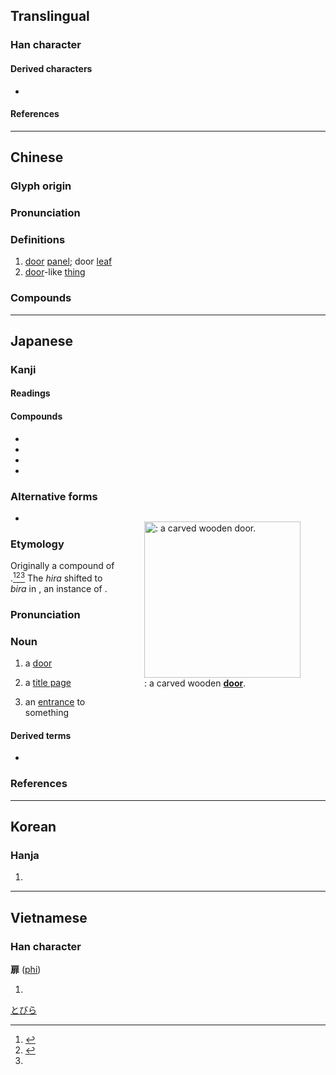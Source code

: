 {{character info}}
==Translingual==
{{ja-forms|扉|扉|扉}}

===Han character===
{{Han char|rn=63|rad=戶|as=08|sn=12|four=30211|canj=HSLMY,ISLMY|ids=⿸户非(G),⿸戶非(HTK),⿸戸非(J)}}

====Derived characters====
* {{l|mul|[[𢵞]]}}

====References====
{{Han ref|kx=0416.190|dkj=11750|dj=0761.230|hdz=32264.080|uh=6249}}

----

==Chinese==
{{zh-forms}}

===Glyph origin===
{{Han etym}}

===Pronunciation===
{{zh-pron
|m=fēi
|c=fei1
|h=pfs=fî
|md=
|mn=hui
|w=
|mc=y
|oc=y
|cat=n
}}

===Definitions===
{{zh-hanzi}}

# [[door]] [[panel]]; door [[leaf]]
# [[door]]-like [[thing]]

===Compounds===
{{zh-der|扉頁|倚扉而望|心扉|圜扉|圓扉|單扉|柴扉|扉畫|綸扉|黃扉|荊扉}}

----

==Japanese==

===Kanji===
{{ja-kanji|grade=c|rs=戶08}}

====Readings====
{{ja-readings
|goon=ひ
|kanon=ひ
|kun=とびら-
}}

====Compounds====
{{top2}}
* {{ja-r|開%扉|かい%ひ}}
* {{ja-r|柴%扉|さい%ひ}}
* {{ja-r|鉄扉|てっぴ}}
* {{ja-r|門扉|もんぴ}}
{{bottom}}

===Alternative forms===
<div style=float:right;">
{{wp|lang=ja}}
{{wp|Door}}
[[File:Elaborated carved wood door (17292182002).jpg|thumb|250px|{{m|ja|扉|tr=tobira}}: a carved wooden '''[[door]]'''.]]
</div>
{{ja-kanjitab|yomi=k|とびら}}

* {{l|ja|闔}}

===Etymology===
Originally a compound of {{com|ja|sort=とひら|戸|tr1=to|t1=[[door]]|片|tr2=hira|t2=[[broad]], [[flat]] [[thing]]}}.<ref name="KDJ">{{R:Kokugo Dai Jiten}}</ref><ref>{{R:Daijisen}}</ref><ref name="DJR"/> The ''hira'' shifted to ''bira'' in {{w|Middle Japanese}}, an instance of {{rendaku|sort=とひら}}.

===Pronunciation===
{{ja-pron|yomi=k|とびら|acc=0|acc_ref=DJR}}

===Noun===
{{ja-noun|とびら}}

# a [[door]] {{gl|[[move|moving]] [[part]] of a [[hinged]] door that [[swing]]s out or in, as opposed to a [[sliding door]] or the [[doorway]] [[as a whole]]}}
#: {{ja-usex|その'''扉'''は永久に閉ざされた。|その '''とびら''' は えいきゅう に とざされた。|The '''door''' was closed for good.}}
# {{lb|ja|by extension}} a [[title page]]
#: {{synonyms|ja|標題紙|tr1=hyōdaishi}}
# {{lb|ja|sort=とひら|figuratively}} an [[entrance]] to something

====Derived terms====
* {{ja-r|回転 扉|かいてん とびら}}

===References===
<references/>

[[Category:Japanese basic words|とびら]]

----

==Korean==

===Hanja===
{{ko-hanja|hangeul=비|eumhun=|rv=bi|mr=pi|y=pi}}

# {{rfdef|ko|sort=戶08}}

----

==Vietnamese==

===Han character===
'''扉''' ([[phi]])

# {{rfdef|vi}}

{{cln|vi|Han tu}}